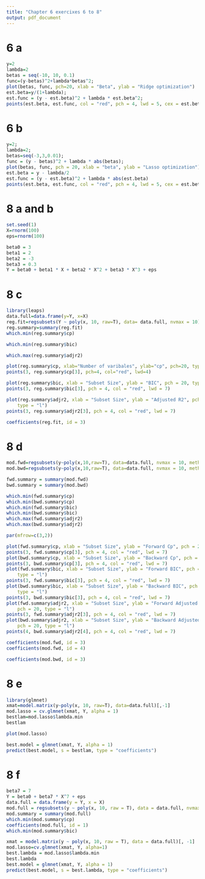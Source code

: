 ```yaml
---
title: "Chapter 6 exercixes 6 to 8"
output: pdf_document
---
```

# 6 a
```r
y=2
lambda=2
betas = seq(-10, 10, 0.1)
func=(y-betas)^2+lambda*betas^2;
plot(betas, func, pch=20, xlab = "Beta", ylab = "Ridge optimization")
est.beta=y/(1+lambda);
est.func = (y - est.beta)^2 + lambda * est.beta^2;
points(est.beta, est.func, col = "red", pch = 4, lwd = 5, cex = est.beta)
```
# 6 b
```r
y=2;
lambda=2;
betas=seq(-3,3,0.01);
func = (y - betas)^2 + lambda * abs(betas);
plot(betas, func, pch = 20, xlab = "beta", ylab = "Lasso optimization")
est.beta = y - lambda/2
est.func = (y - est.beta)^2 + lambda * abs(est.beta)
points(est.beta, est.func, col = "red", pch = 4, lwd = 5, cex = est.beta)
```
# 8 a and b

```r
set.seed(1)
X=rnorm(100)
eps=rnorm(100)

beta0 = 3
beta1 = 2
beta2 = -3
beta3 = 0.3
Y = beta0 + beta1 * X + beta2 * X^2 + beta3 * X^3 + eps
```

# 8 c

```r
library(leaps)
data.full=data.frame(y=Y, x=X)
reg.fit=regsubsets(Y ~ poly(x, 10, raw=T), data= data.full, nvmax = 10)
reg.summary=summary(reg.fit)
which.min(reg.summary$cp)
```
```r
which.min(reg.summary$bic)
```
```r
which.max(reg.summary$adjr2)
```
```r
plot(reg.summary$cp, xlab="Number of varibales", ylab="cp", pch=20, type="l")
points(3, reg.summary$cp[3], pch=4, col="red", lwd=4)
```
```r
plot(reg.summary$bic, xlab = "Subset Size", ylab = "BIC", pch = 20, type = "l")
points(3, reg.summary$bic[3], pch = 4, col = "red", lwd = 7)
```
```r
plot(reg.summary$adjr2, xlab = "Subset Size", ylab = "Adjusted R2", pch = 20, 
    type = "l")
points(3, reg.summary$adjr2[3], pch = 4, col = "red", lwd = 7)
```
```r
coefficients(reg.fit, id = 3)
```
# 8 d

```R
mod.fwd=regsubsets(y~poly(x,10,raw=T), data=data.full, nvmax = 10, method = "forward")
mod.bwd=regsubsets(y~poly(x,10,raw=T), data=data.full, nvmax = 10, method = "backward")

fwd.summary = summary(mod.fwd)
bwd.summary = summary(mod.bwd)

which.min(fwd.summary$cp)
which.min(bwd.summary$cp)
which.min(fwd.summary$bic)
which.min(bwd.summary$bic)
which.max(fwd.summary$adjr2)
which.max(bwd.summary$adjr2)
```

```r
par(mfrow=c(3,2))

plot(fwd.summary$cp, xlab = "Subset Size", ylab = "Forward Cp", pch = 20, type = "l")
points(3, fwd.summary$cp[3], pch = 4, col = "red", lwd = 7)
plot(bwd.summary$cp, xlab = "Subset Size", ylab = "Backward Cp", pch = 20, type = "l")
points(3, bwd.summary$cp[3], pch = 4, col = "red", lwd = 7)
plot(fwd.summary$bic, xlab = "Subset Size", ylab = "Forward BIC", pch = 20, 
    type = "l")
points(3, fwd.summary$bic[3], pch = 4, col = "red", lwd = 7)
plot(bwd.summary$bic, xlab = "Subset Size", ylab = "Backward BIC", pch = 20, 
    type = "l")
points(3, bwd.summary$bic[3], pch = 4, col = "red", lwd = 7)
plot(fwd.summary$adjr2, xlab = "Subset Size", ylab = "Forward Adjusted R2", 
    pch = 20, type = "l")
points(3, fwd.summary$adjr2[3], pch = 4, col = "red", lwd = 7)
plot(bwd.summary$adjr2, xlab = "Subset Size", ylab = "Backward Adjusted R2", 
    pch = 20, type = "l")
points(4, bwd.summary$adjr2[4], pch = 4, col = "red", lwd = 7)

```

```r
coefficients(mod.fwd, id = 3)
coefficients(mod.fwd, id = 4)
```

```r
coefficients(mod.bwd, id = 3)
```

# 8 e

```r
library(glmnet)
xmat=model.matrix(y~poly(x, 10, raw=T), data=data.full)[,-1]
mod.lasso = cv.glmnet(xmat, Y, alpha = 1)
bestlam=mod.lasso$lambda.min
bestlam
```

```r
plot(mod.lasso)
```

```r
best.model = glmnet(xmat, Y, alpha = 1)
predict(best.model, s = bestlam, type = "coefficients")
```
# 8 f
```r
beta7 = 7
Y = beta0 + beta7 * X^7 + eps
data.full = data.frame(y = Y, x = X)
mod.full = regsubsets(y ~ poly(x, 10, raw = T), data = data.full, nvmax = 10)
mod.summary = summary(mod.full)
which.min(mod.summary$cp)
coefficients(mod.full, id = 1)
which.min(mod.summary$bic)
```

```r
xmat = model.matrix(y ~ poly(x, 10, raw = T), data = data.full)[, -1]
mod.lasso=cv.glmnet(xmat, Y, alpha=1)
best.lambda = mod.lasso$lambda.min
best.lambda
best.model = glmnet(xmat, Y, alpha = 1)
predict(best.model, s = best.lambda, type = "coefficients")
```














